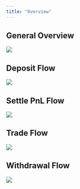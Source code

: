 ```yaml
---
title: "Overview"
---
```


## General Overview

<Frame caption="Orderly contracts">
  <img src="/images/smart-contracts/OrderlyContracts.webp" />
</Frame>

## Deposit Flow

<Frame caption="Deposit contract interactions">
  <img src="/images/smart-contracts/OrderlyDepositFlow.webp" />
</Frame>

## Settle PnL Flow

<Frame caption="Settle PnL contract interactions">
  <img src="/images/smart-contracts/OrderlySettlePnLFlow.webp" />
</Frame>

## Trade Flow

<Frame caption="Orderly trade contract interactions">
  <img src="/images/smart-contracts/OrderlyFuturesTradeFlow.webp" />
</Frame>

## Withdrawal Flow

<Frame caption="Orderly withdrawal contract interactions">
  <img src="/images/smart-contracts/OrderlyWithdrawFlow.webp" />
</Frame>